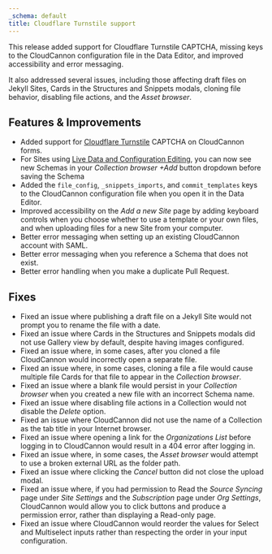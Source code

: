```yaml
---
_schema: default
title: Cloudflare Turnstile support
---
```

This release added support for Cloudflare Turnstile CAPTCHA, missing keys to the CloudCannon configuration file in the Data Editor, and improved accessibility and error messaging.

It also addressed several issues, including those affecting draft files on Jekyll Sites, Cards in the Structures and Snippets modals, cloning file behavior, disabling file actions, and the *Asset browser*.

## Features & Improvements

* Added support for [Cloudflare Turnstile](https://www.cloudflare.com/en-gb/products/turnstile/) CAPTCHA on CloudCannon forms.
* For Sites using [Live Data and Configuration Editing](/documentation/guides/unified-configuration-migration-guide/), you can now see new Schemas in your *Collection browser* *\+Add* button dropdown before saving the Schema
* Added the `file_config`, `_snippets_imports`, and `commit_templates` keys to the CloudCannon configuration file when you open it in the Data Editor.
* Improved accessibility on the *Add a new Site* page by adding keyboard controls when you choose whether to use a template or your own files, and when uploading files for a new Site from your computer.
* Better error messaging when setting up an existing CloudCannon account with SAML.
* Better error messaging when you reference a Schema that does not exist.
* Better error handling when you make a duplicate Pull Request.

## Fixes

* Fixed an issue where publishing a draft file on a Jekyll Site would not prompt you to rename the file with a date.
* Fixed an issue where Cards in the Structures and Snippets modals did not use Gallery view by default, despite having images configured.
* Fixed an issue where, in some cases, after you cloned a file CloudCannon would incorrectly open a separate file.
* Fixed an issue where, in some cases, cloning a file a file would cause multiple file Cards for that file to appear in the *Collection browser*.
* Fixed an issue where a blank file would persist in your *Collection browser* when you created a new file with an incorrect Schema name.
* Fixed an issue where disabling file actions in a Collection would not disable the *Delete* option.
* Fixed an issue where CloudCannon did not use the name of a Collection as the tab title in your Internet browser.
* Fixed an issue where opening a link for the *Organizations List* before logging in to CloudCannon would result in a 404 error after logging in.
* Fixed an issue where, in some cases, the *Asset browser* would attempt to use a broken external URL as the folder path.
* Fixed an issue where clicking the *Cancel* button did not close the upload modal.
* Fixed an issue where, if you had permission to Read the *Source Syncing* page under *Site Settings* and the *Subscription* page under *Org Settings*, CloudCannon would allow you to click buttons and produce a permission error, rather than displaying a Read-only page.
* Fixed an issue where CloudCannon would reorder the values for Select and Multiselect inputs rather than respecting the order in your input configuration.